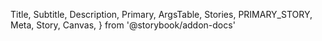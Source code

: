   Title,
  Subtitle,
  Description,
  Primary,
  ArgsTable,
  Stories,
  PRIMARY_STORY,
  Meta,
  Story,
  Canvas,
} from '@storybook/addon-docs'


<Title />
<Subtitle of={Breadcrumb} />

A `Breadcrumb` module is a control that shows a “breadcrumb trail” showing the parent pages of the
current page allowing users to make selections from a range of values.

### Usage:

- Internal pages
- Modals

### Playground

<Primary />

## Example Usage

```
import { Breadcrumb } from '@teamfabric/storefront-ui'

```

<ArgsTable story={PRIMARY_STORY} />

## Features

#### 1. Small Size

<Story id="molecules-breadcrumb--small" />

#### 2. Collapsed breadcrumb

Shortend version of the breadcrumb and when clicked on the dots it will open a dropdown showing all
possible links.

<Story id="molecules-breadcrumb--shortend" />

#### 3. Back to result view

<Story id="molecules-breadcrumb--back-to-result" />
